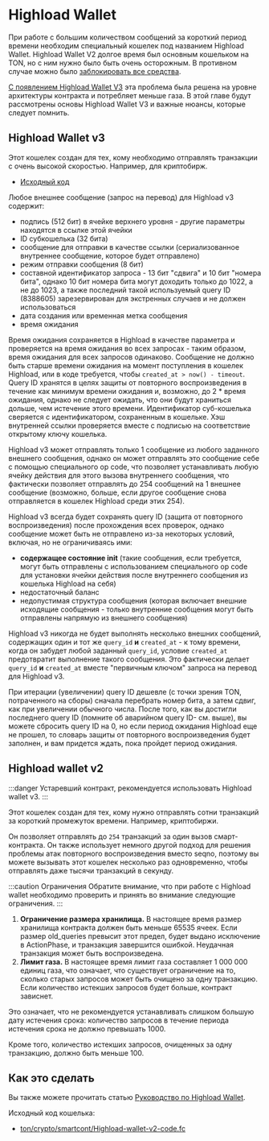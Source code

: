 
# Highload Wallet

При работе с большим количеством сообщений за короткий период времени необходим специальный кошелек под названием Highload Wallet. Highload Wallet V2 долгое время был основным кошельком на TON, но с ним нужно было быть очень осторожным. В противном случае можно было [заблокировать все средства](https://t.me/tonstatus/88). 

[С появлением Highload Wallet V3](https://github.com/ton-blockchain/Highload-wallet-contract-v3) эта проблема была решена на уровне архитектуры контракта и потребляет меньше газа. В этой главе будут рассмотрены основы Highload Wallet V3 и важные нюансы, которые следует помнить.

## Highload Wallet v3

Этот кошелек создан для тех, кому необходимо отправлять транзакции с очень высокой скоростью. Например, для криптобирж.

- [Исходный код](https://github.com/ton-blockchain/Highload-wallet-contract-v3)

Любое внешнее сообщение (запрос на перевод) для Highload v3 содержит:

- подпись (512 бит) в ячейке верхнего уровня - другие параметры находятся в ссылке этой ячейки
- ID субкошелька (32 бита)
- сообщение для отправки в качестве ссылки (сериализованное внутреннее сообщение, которое будет отправлено)
- режим отправки сообщения (8 бит)
- составной идентификатор запроса - 13 бит "сдвига" и 10 бит "номера бита", однако 10 бит номера бита могут доходить только до 1022, а не до 1023, а также последний такой используемый query ID (8388605) зарезервирован для экстренных случаев и не должен использоваться
- дата создания или временная метка сообщения
- время ожидания

Время ожидания сохраняется в Highload в качестве параметра и проверяется на время ожидания во всех запросах - таким образом, время ожидания для всех запросов одинаково. Сообщение не должно быть старше времени ожидания на момент поступления в кошелек Highload, или в коде требуется, чтобы `created_at > now() - timeout`. Query ID хранятся в целях защиты от повторного воспроизведения в течение как минимум времени ожидания и, возможно, до 2 \* время ожидания, однако не следует ожидать, что они будут храниться дольше, чем истечение этого времени. Идентификатор суб-кошелька сверяется с идентификатором, сохраненным в кошельке. Хэш внутренней ссылки проверяется вместе с подписью на соответствие открытому ключу кошелька.

Highload v3 может отправлять только 1 сообщение из любого заданного внешнего сообщения, однако он может отправлять это сообщение себе с помощью специального op code, что позволяет устанавливать любую ячейку действия для этого вызова внутреннего сообщения, что фактически позволяет отправлять до 254 сообщений на 1 внешнее сообщение (возможно, больше, если другое сообщение снова отправляется в кошелек Highload среди этих 254).

Highload v3 всегда будет сохранять query ID (защита от повторного воспроизведения) после прохождения всех проверок, однако сообщение может быть не отправлено из-за некоторых условий, включая, но не ограничиваясь ими:

- **содержащее состояние init** (такие сообщения, если требуется, могут быть отправлены с использованием специального op code для установки ячейки действия после внутреннего сообщения из кошелька Highload на себя)
- недостаточный баланс
- недопустимая структура сообщения (которая включает внешние исходящие сообщения - только внутренние сообщения могут быть отправлены напрямую из внешнего сообщения)

Highload v3 никогда не будет выполнять несколько внешних сообщений, содержащих один и тот же `query_id` **и** `created_at` - к тому времени, когда он забудет любой заданный `query_id`, условие `created_at` предотвратит выполнение такого сообщения. Это фактически делает `query_id` **и** `created_at` вместе "первичным ключом" запроса на перевод для Highload v3.

При итерации (увеличении) query ID дешевле (с точки зрения TON, потраченного на сборы) сначала перебрать номер бита, а затем сдвиг, как при увеличении обычного числа. После того, как вы достигли последнего query ID (помните об аварийном query ID- см. выше), вы можете сбросить query ID на 0, но если период ожидания Highload еще не прошел, то словарь защиты от повторного воспроизведения будет заполнен, и вам придется ждать, пока пройдет период ожидания.

## Highload wallet v2

:::danger
Устаревший контракт, рекомендуется использовать Highload wallet v3.
:::

Этот кошелек создан для тех, кому нужно отправлять сотни транзакций за короткий промежуток времени. Например, криптобиржи.

Он позволяет отправлять до `254` транзакций за один вызов смарт-контракта. Он также использует немного другой подход для решения проблемы атак повторного воспроизведения вместо seqno, поэтому вы можете вызывать этот кошелек несколько раз одновременно, чтобы отправлять даже тысячи транзакций в секунду.

:::caution Ограничения
Обратите внимание, что при работе с Highload wallet необходимо проверить и принять во внимание следующие ограничения.
:::

1. **Ограничение размера хранилища.** В настоящее время размер хранилища контракта должен быть меньше 65535 ячеек. Если размер
   old_queries превысит этот предел, будет выдано исключение в ActionPhase, и транзакция завершится ошибкой.
   Неудачная транзакция может быть воспроизведена.
2. **Лимит газа.** В настоящее время лимит газа составляет 1 000 000 единиц газа, что означает, что существует ограничение на то, сколько старых запросов может быть очищено за одну транзакцию. Если количество истекших запросов будет больше, контракт зависнет.

Это означает, что не рекомендуется устанавливать слишком большую дату истечения срока:
количество запросов в течение периода истечения срока не должно превышать 1000.

Кроме того, количество истекших запросов, очищенных за одну транзакцию, должно быть меньше 100.

## Как это сделать

Вы также можете прочитать статью [Руководство по Highload Wallet](/v3/guidelines/smart-contracts/howto/wallet#-high-load-wallet-v3).

Исходный код кошелька:

- [ton/crypto/smartcont/Highload-wallet-v2-code.fc](https://github.com/ton-blockchain/ton/blob/master/crypto/smartcont/new-highload-wallet-v2.fif)

<Feedback />
